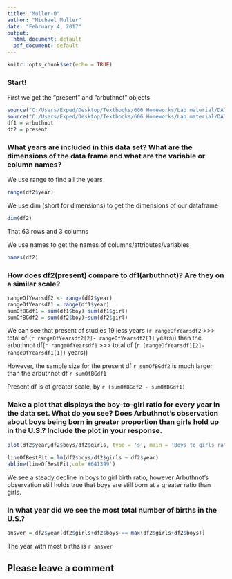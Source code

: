 ---
title: "Muller-0"
author: "Michael Muller"
date: "February 4, 2017"
output:
  html_document: default
  pdf_document: default
---

```{r setup, include=FALSE}
knitr::opts_chunk$set(echo = TRUE)
```

### Start!

First we get the "present" and "arbuthnot" objects 

```{r}
source("C:/Users/Exped/Desktop/Textbooks/606 Homeworks/Lab material/DATA606-master/inst/labs/Lab0/more/present.r")
source("C:/Users/Exped/Desktop/Textbooks/606 Homeworks/Lab material/DATA606-master/inst/labs/Lab0/more/arbuthnot.r")
df1 = arbuthnot
df2 = present
```

### What years are included in this data set? What are the dimensions of the data frame and what are the variable or column names?
We use range to find all the years

```{r}
range(df2$year)
```
We use dim (short for dimensions) to get the dimensions of our dataframe
```{r}
dim(df2)
```
That 63 rows and 3 columns

We use names to get the names of columns/attributes/variables
```{r}
names(df2)
```
### How does df2(present) compare to df1(arbuthnot)? Are they on a similar scale?
```{r}
rangeOfYearsdf2 <- range(df2$year)
rangeOfYearsdf1 = range(df1$year)
sumOfBGdf1 = sum(df1$boy)+sum(df1$girl)
sumOfBGdf2 = sum(df2$boy)+sum(df2$girl)
```
We can see that present df studies 19 less years (`r rangeOfYearsdf2` >>> total of (`r rangeOfYearsdf2[2]- rangeOfYearsdf2[1]` years)) than the arbuthnot df(`r rangeOfYearsdf1` >>> total of (`r (rangeOfYearsdf1[2]-rangeOfYearsdf1[1])` years))

However, the sample size for the present df `r sumOfBGdf2` is much larger than the arbuthnot df `r sumOfBGdf1`

Present df is of greater scale, by `r (sumOfBGdf2 - sumOfBGdf1)`

### Make a plot that displays the boy-to-girl ratio for every year in the data set. What do you see? Does Arbuthnot's observation about boys being born in greater proportion than girls hold up in the U.S.? Include the plot in your response.
```{r}
plot(df2$year,df2$boys/df2$girls, type = 's', main = 'Boys to girls ratio in present df', ylab='B/G Ratio', xlab = 'Years', xlim = c(1940, 2050))
     
lineOfBestFit = lm(df2$boys/df2$girls ~ df2$year)
abline(lineOfBestFit,col='#641399')
```

We see a steady decline in boys to girl birth ratio, however Arbuthnot's observation still holds true that boys are still born at a greater ratio than girls.

### In what year did we see the most total number of births in the U.S.? 
```{r}
answer = df2$year[df2$girls+df2$boys == max(df2$girls+df2$boys)]
```
The year with most births is `r answer` 

## Please leave a comment